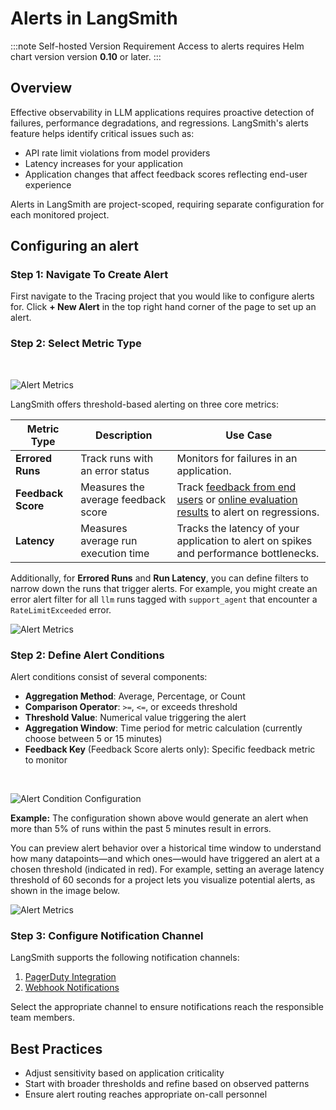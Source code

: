 # Alerts in LangSmith

:::note Self-hosted Version Requirement
Access to alerts requires Helm chart version version **0.10** or later.
:::

## Overview

Effective observability in LLM applications requires proactive detection of failures, performance degradations, and regressions. LangSmith's alerts feature helps identify critical issues such as:

- API rate limit violations from model providers
- Latency increases for your application
- Application changes that affect feedback scores reflecting end-user experience

Alerts in LangSmith are project-scoped, requiring separate configuration for each monitored project.

## Configuring an alert

### Step 1: Navigate To Create Alert

First navigate to the Tracing project that you would like to configure alerts for. Click **+ New Alert** in the top right hand corner of the page to set up an alert.

### Step 2: Select Metric Type

<br />
<div style={{ textAlign: 'center' }}>

![Alert Metrics](./static/alert_metric.png)

</div>

LangSmith offers threshold-based alerting on three core metrics:

| Metric Type        | Description                         | Use Case                                                                                                                                                                 |
| ------------------ | ----------------------------------- | ------------------------------------------------------------------------------------------------------------------------------------------------------------------------ |
| **Errored Runs**   | Track runs with an error status     | Monitors for failures in an application.                                                                                                                                 |
| **Feedback Score** | Measures the average feedback score | Track [feedback from end users](/evaluation/how_to_guides/attach_user_feedback) or [online evaluation results](/evaluation/online_evaluations) to alert on regressions. |
| **Latency**        | Measures average run execution time | Tracks the latency of your application to alert on spikes and performance bottlenecks.                                                                                   |

Additionally, for **Errored Runs** and **Run Latency**, you can define filters to narrow down the runs that trigger alerts. For example, you might create an error alert filter for all `llm` runs tagged with `support_agent` that encounter a `RateLimitExceeded` error.

<div style={{ textAlign: 'center' }}>

![Alert Metrics](./static/alerts_filter.png)

</div>

### Step 2: Define Alert Conditions

Alert conditions consist of several components:

- **Aggregation Method**: Average, Percentage, or Count
- **Comparison Operator**: `>=`, `<=`, or exceeds threshold
- **Threshold Value**: Numerical value triggering the alert
- **Aggregation Window**: Time period for metric calculation (currently choose between 5 or 15 minutes)
- **Feedback Key** (Feedback Score alerts only): Specific feedback metric to monitor

<br />
<div style={{ textAlign: 'center' }}>

![Alert Condition Configuration](./static/define_conditions.png)

</div>

**Example:** The configuration shown above would generate an alert when more than 5% of runs within the past 5 minutes result in errors.

You can preview alert behavior over a historical time window to understand how many datapoints—and which ones—would have triggered an alert at a chosen threshold (indicated in red). For example, setting an average latency threshold of 60 seconds for a project lets you visualize potential alerts, as shown in the image below.

<div style={{ textAlign: 'center' }}>

![Alert Metrics](./static/alert_preview.png)

</div>

### Step 3: Configure Notification Channel

LangSmith supports the following notification channels:

1. [PagerDuty Integration](./alerts_pagerduty.mdx)
2. [Webhook Notifications](./alerts_webhook.mdx)

Select the appropriate channel to ensure notifications reach the responsible team members.

## Best Practices

- Adjust sensitivity based on application criticality
- Start with broader thresholds and refine based on observed patterns
- Ensure alert routing reaches appropriate on-call personnel
